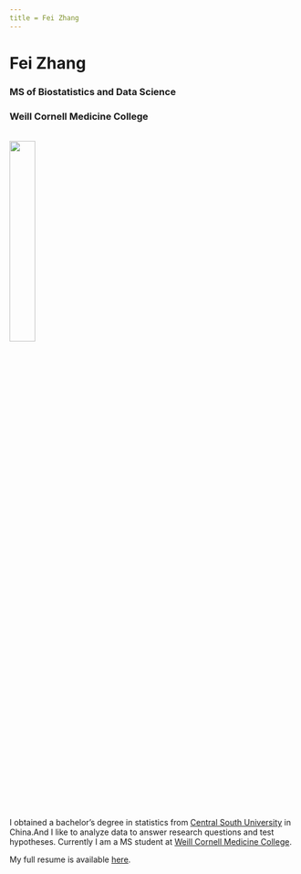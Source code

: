 ```yaml
---
title = Fei Zhang
---
```


<link rel="stylesheet" href="academicons.css"/>
<link rel="stylesheet" href="styles.css" type="text/css">

# Fei Zhang
### MS of Biostatistics and Data Science
### Weill Cornell Medicine College

<br><img src="imgs/1.JPG" style="width:30%"><br>

I obtained a bachelor's degree in statistics from [Central South University](http://www.csu.edu.cn/) in China.And I like to analyze data to answer research questions and test hypotheses. Currently I am a MS student at [Weill Cornell Medicine College](https://weill.cornell.edu/). 

My full resume is available [here](files/resume-Fei Zhang.pdf).
